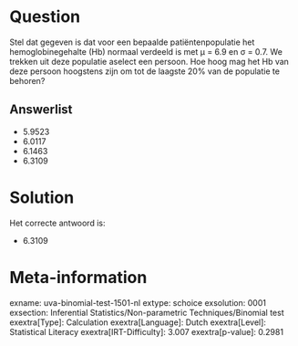 Question
========

Stel dat gegeven is dat voor een bepaalde patiëntenpopulatie het
hemoglobinegehalte (Hb) normaal verdeeld is met μ = 6.9 en σ = 0.7. We
trekken uit deze populatie aselect een persoon. Hoe hoog mag het Hb van
deze persoon hoogstens zijn om tot de laagste 20% van de populatie te
behoren?

Answerlist
----------

* 5.9523
* 6.0117
* 6.1463
* 6.3109

Solution
========

Het correcte antwoord is: 

* 6.3109

Meta-information
================
exname: uva-binomial-test-1501-nl
extype: schoice
exsolution: 0001
exsection: Inferential Statistics/Non-parametric Techniques/Binomial test
exextra[Type]: Calculation
exextra[Language]: Dutch
exextra[Level]: Statistical Literacy
exextra[IRT-Difficulty]: 3.007
exextra[p-value]: 0.2981
